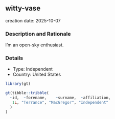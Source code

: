 
## witty-vase
creation date: 2025-10-07


### Description and Rationale

I'm an open-sky enthusiast.

### Details

* Type: Independent
* Country: United States

```r
library(gt)

gt(tibble::tribble(
  ~id,  ~forename,    ~surname,  ~affiliation,
   1L, "Terrance", "MacGregor", "Independent"
  )
)
```
